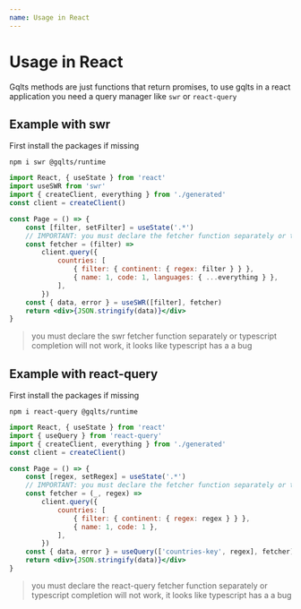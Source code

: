 ```yaml
---
name: Usage in React
---
```


# Usage in React

Gqlts methods are just functions that return promises, to use gqlts in a react application you need a query manager like `swr` or `react-query`

## Example with swr

First install the packages if missing

```
npm i swr @gqlts/runtime
```

```jsx
import React, { useState } from 'react'
import useSWR from 'swr'
import { createClient, everything } from './generated'
const client = createClient()

const Page = () => {
    const [filter, setFilter] = useState('.*')
    // IMPORTANT: you must declare the fetcher function separately or typescript completion will not work, it looks like that typescript has a a bug
    const fetcher = (filter) =>
        client.query({
            countries: [
                { filter: { continent: { regex: filter } } },
                { name: 1, code: 1, languages: { ...everything } },
            ],
        })
    const { data, error } = useSWR([filter], fetcher)
    return <div>{JSON.stringify(data)}</div>
}
```

> you must declare the swr fetcher function separately or typescript completion will not work, it looks like typescript has a a bug

## Example with react-query

First install the packages if missing

```
npm i react-query @gqlts/runtime
```

```jsx
import React, { useState } from 'react'
import { useQuery } from 'react-query'
import { createClient, everything } from './generated'
const client = createClient()

const Page = () => {
    const [regex, setRegex] = useState('.*')
    // IMPORTANT: you must declare the fetcher function separately or typescript completion will not work, it looks like that typescript has a a bug
    const fetcher = (_, regex) =>
        client.query({
            countries: [
                { filter: { continent: { regex: regex } } },
                { name: 1, code: 1 },
            ],
        })
    const { data, error } = useQuery(['countries-key', regex], fetcher)
    return <div>{JSON.stringify(data)}</div>
}
```

> you must declare the react-query fetcher function separately or typescript completion will not work, it looks like typescript has a a bug
